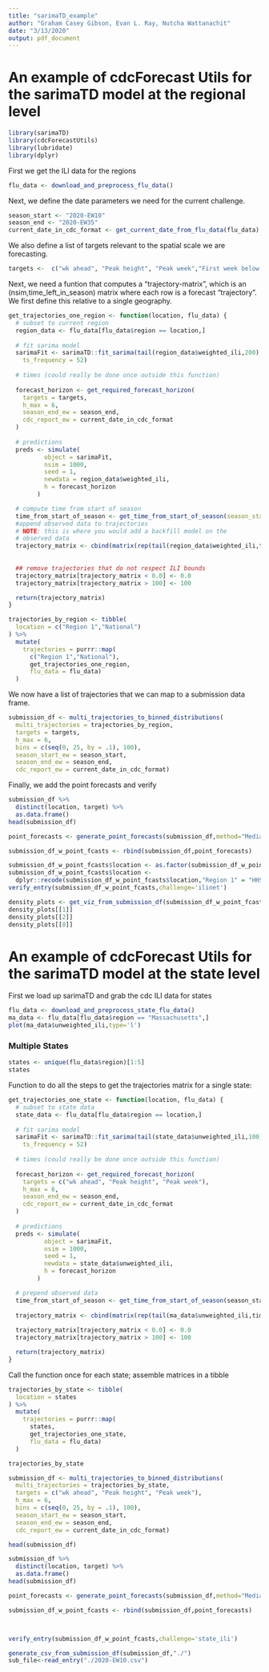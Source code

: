 ```yaml
---
title: "sarimaTD_example"
author: "Graham Casey Gibson, Evan L. Ray, Nutcha Wattanachit"
date: "3/13/2020"
output: pdf_document
---
```

# An example of cdcForecast Utils for the sarimaTD model at the regional level
```r
library(sarimaTD)
library(cdcForecastUtils)
library(lubridate)
library(dplyr)
```

First we get the ILI data for the regions

```r
flu_data <- download_and_preprocess_flu_data()


```

Next, we define the date parameters we need for the current challenge.

```r
season_start <- "2020-EW10"
season_end <- "2020-EW35"
current_date_in_cdc_format <- get_current_date_from_flu_data(flu_data)
```

We also define a list of targets relevant to the spatial scale we are forecasting.

```r
targets <-  c("wk ahead", "Peak height", "Peak week","First week below baseline","Below baseline for 3 weeks")

```
Next, we need a funtion that computes a "trajectory-matrix", which is an (nsim,time_left_in_season) matrix where each row is a forecast "trajectory". We first define this relative to a single geography.

```r

get_trajectories_one_region <- function(location, flu_data) {
  # subset to current region
  region_data <- flu_data[flu_data$region == location,]
  
  # fit sarima model
  sarimaFit <- sarimaTD::fit_sarima(tail(region_data$weighted_ili,200),
    ts_frequency = 52)
  
  # times (could really be done once outside this function)
  
  forecast_horizon <- get_required_forecast_horizon(
    targets = targets,
    h_max = 6,
    season_end_ew = season_end,
    cdc_report_ew = current_date_in_cdc_format
  )
  
  # predictions
  preds <- simulate(
          object = sarimaFit,
          nsim = 1000,
          seed = 1,
          newdata = region_data$weighted_ili,
          h = forecast_horizon
        )

  # compute time from start of season
  time_from_start_of_season <- get_time_from_start_of_season(season_start = season_start,current_time = current_date_in_cdc_format)
  #append observed data to trajectories
  # NOTE: this is where you would add a backfill model on the 
  # observed data
  trajectory_matrix <- cbind(matrix(rep(tail(region_data$weighted_ili,time_from_start_of_season),1000),nrow=1000,byrow = T),preds)
  
  
  ## remove trajectories that do not respect ILI bounds
  trajectory_matrix[trajectory_matrix < 0.0] <- 0.0
  trajectory_matrix[trajectory_matrix > 100] <- 100

  return(trajectory_matrix)
}
```



```r
trajectories_by_region <- tibble(
  location = c("Region 1","National")
) %>%
  mutate(
    trajectories = purrr::map(
      c("Region 1","National"),
      get_trajectories_one_region,
      flu_data = flu_data)
  )

```

We now have a list of trajectories that we can map to a submission data frame.  

```r
submission_df <- multi_trajectories_to_binned_distributions(
  multi_trajectories = trajectories_by_region,
  targets = targets,
  h_max = 6,
  bins = c(seq(0, 25, by = .1), 100),
  season_start_ew = season_start,
  season_end_ew = season_end,
  cdc_report_ew = current_date_in_cdc_format)
```

Finally, we add the point forecasts and verify

```r
submission_df %>%
  distinct(location, target) %>%
  as.data.frame()
head(submission_df)

point_forecasts <- generate_point_forecasts(submission_df,method="Median")

submission_df_w_point_fcasts <- rbind(submission_df,point_forecasts)

submission_df_w_point_fcasts$location <- as.factor(submission_df_w_point_fcasts$location)
submission_df_w_point_fcasts$location <-
  dplyr::recode(submission_df_w_point_fcasts$location,"Region 1" = "HHS Region 1","National"="US National")
verify_entry(submission_df_w_point_fcasts,challenge='ilinet')

density_plots <- get_viz_from_submission_df(submission_df_w_point_fcasts)
density_plots[[1]]
density_plots[[2]]
density_plots[[8]]

```


# An example of cdcForecast Utils for the sarimaTD model at the state level

First we load up sarimaTD and grab the cdc ILI data for states



```r
flu_data <- download_and_preprocess_state_flu_data()
ma_data <- flu_data[flu_data$region == "Massachusetts",]
plot(ma_data$unweighted_ili,type='l')
```



### Multiple States

```r
states <- unique(flu_data$region)[1:5]
states
```

Function to do all the steps to get the trajectories matrix for a single state:

```r


get_trajectories_one_state <- function(location, flu_data) {
  # subset to state data
  state_data <- flu_data[flu_data$region == location,]
  
  # fit sarima model
  sarimaFit <- sarimaTD::fit_sarima(tail(state_data$unweighted_ili,100),
    ts_frequency = 52)
  
  # times (could really be done once outside this function)
  
  forecast_horizon <- get_required_forecast_horizon(
    targets = c("wk ahead", "Peak height", "Peak week"),
    h_max = 6,
    season_end_ew = season_end,
    cdc_report_ew = current_date_in_cdc_format
  )
  
  # predictions
  preds <- simulate(
          object = sarimaFit,
          nsim = 1000,
          seed = 1,
          newdata = state_data$unweighted_ili,
          h = forecast_horizon
        )

  # prepend observed data
  time_from_start_of_season <- get_time_from_start_of_season(season_start,current_date_in_cdc_format)
  
  trajectory_matrix <- cbind(matrix(rep(tail(ma_data$unweighted_ili,time_from_start_of_season),1000),nrow=1000,byrow = T),preds)
  
  trajectory_matrix[trajectory_matrix < 0.0] <- 0.0
  trajectory_matrix[trajectory_matrix > 100] <- 100

  return(trajectory_matrix)
}
```

Call the function once for each state; assemble matrices in a tibble

```r
trajectories_by_state <- tibble(
  location = states
) %>%
  mutate(
    trajectories = purrr::map(
      states,
      get_trajectories_one_state,
      flu_data = flu_data)
  )
```

```r
trajectories_by_state
```

```r
submission_df <- multi_trajectories_to_binned_distributions(
  multi_trajectories = trajectories_by_state,
  targets = c("wk ahead", "Peak height", "Peak week"),
  h_max = 6,
  bins = c(seq(0, 25, by = .1), 100),
  season_start_ew = season_start,
  season_end_ew = season_end,
  cdc_report_ew = current_date_in_cdc_format)
```

```r
head(submission_df)
```

```r
submission_df %>%
  distinct(location, target) %>%
  as.data.frame()
head(submission_df)

point_forecasts <- generate_point_forecasts(submission_df,method="Median")

submission_df_w_point_fcasts <- rbind(submission_df,point_forecasts)



verify_entry(submission_df_w_point_fcasts,challenge='state_ili')

generate_csv_from_submission_df(submission_df,"./")
sub_file<-read_entry("./2020-EW10.csv")
```

